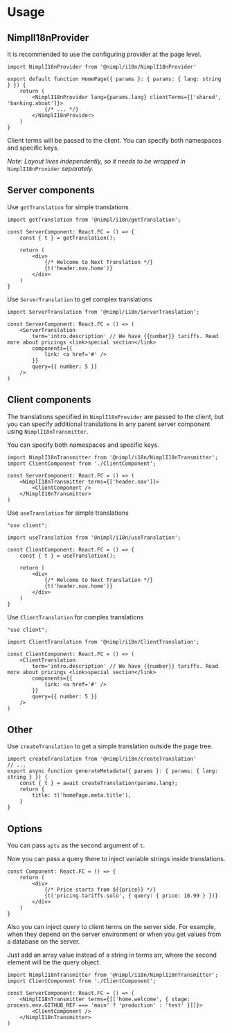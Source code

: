 # Usage

## NimplI18nProvider

It is recommended to use the configuring provider at the page level.

```tsx
import NimplI18nProvider from '@nimpl/i18n/NimplI18nProvider'

export default function HomePage({ params }: { params: { lang: string } }) {
    return (
        <NimplI18nProvider lang={params.lang} clientTerms={['shared', 'banking.about']}>
            {/* ... */}
        </NimplI18nProvider>
    )
}
```

Client terms will be passed to the client. You can specify both namespaces and specific keys.

*Note: Layout lives independently, so it needs to be wrapped in* `NimplI18nProvider` *separately.*

## Server components

Use `getTranslation` for simple translations

```tsx
import getTranslation from '@nimpl/i18n/getTranslation';

const ServerComponent: React.FC = () => {
    const { t } = getTranslation();

    return (
        <div>
            {/* Welcome to Next Translation */}
            {t('header.nav.home')}
        </div>
    )
}
```

Use `ServerTranslation` to get complex translations

```tsx
import ServerTranslation from '@nimpl/i18n/ServerTranslation';

const ServerComponent: React.FC = () => (
    <ServerTranslation
        term='intro.description' // We have {{number}} tariffs. Read more about pricings <link>special section</link>
        components={{
            link: <a href='#' />
        }}
        query={{ number: 5 }}
    />
)
```

## Client components

The translations specified in `NimplI18nProvider` are passed to the client, but you can specify additional translations in any parent server component using `NimplI18nTransmitter`.

You can specify both namespaces and specific keys.

```tsx
import NimplI18nTransmitter from '@nimpl/i18n/NimplI18nTransmitter';
import ClientComponent from './ClientComponent';

const ServerComponent: React.FC = () => (
    <NimplI18nTransmitter terms={['header.nav']}>
        <ClientComponent />
    </NimplI18nTransmitter>
)
```

Use `useTranslation` for simple translations

```tsx
"use client";

import useTranslation from '@nimpl/i18n/useTranslation';

const ClientComponent: React.FC = () => {
    const { t } = useTranslation();

    return (
        <div>
            {/* Welcome to Next Translation */}
            {t('header.nav.home')}
        </div>
    )
}
```

Use `ClientTranslation` for complex translations

```tsx
"use client";

import ClientTranslation from '@nimpl/i18n/ClientTranslation';

const ClientComponent: React.FC = () => (
    <ClientTranslation
        term='intro.description' // We have {{number}} tariffs. Read more about pricings <link>special section</link>
        components={{
            link: <a href='#' />
        }}
        query={{ number: 5 }}
    />
)
```

## Other

Use `createTranslation` to get a simple translation outside the page tree.

```tsx
import createTranslation from '@nimpl/i18n/createTranslation'
// ...
export async function generateMetadata({ params }: { params: { lang: string } }) {
    const { t } = await createTranslation(params.lang);
    return {
        title: t('homePage.meta.title'),
    }
}
```

## Options

You can pass `opts` as the second argument of `t`.

Now you can pass a query there to inject variable strings inside translations.

```tsx
const Component: React.FC = () => {
    return (
        <div>
            {/* Price starts from ${{price}} */}
            {t('pricing.tariffs.solo', { query: { price: 16.99 } })}
        </div>
    )
}
```

Also you can inject query to client terms on the server side. For example, when they depend on the server environment or when you get values from a database on the server.

Just add an array value instead of a string in terms arr, where the second element will be the query object.

```tsx
import NimplI18nTransmitter from '@nimpl/i18n/NimplI18nTransmitter';
import ClientComponent from './ClientComponent';

const ServerComponent: React.FC = () => (
    <NimplI18nTransmitter terms={[['home.welcome', { stage: process.env.GITHUB_REF === 'main' ? 'production' : 'test' }]]}>
        <ClientComponent />
    </NimplI18nTransmitter>
)
```